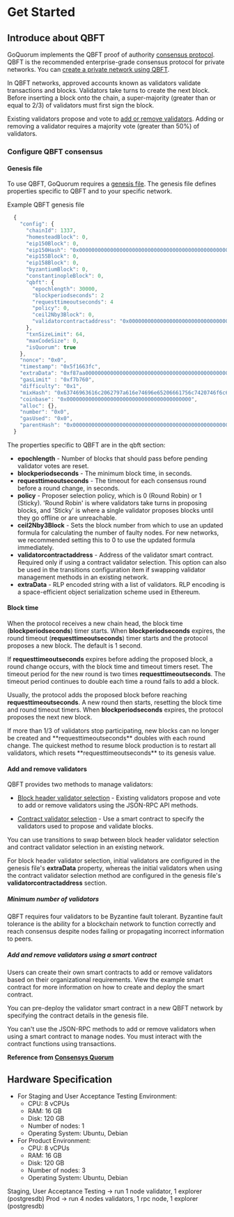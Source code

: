 
# Get Started

## Introduce about QBFT

GoQuorum implements the QBFT proof of authority [consensus protocol](https://docs.goquorum.consensys.net/concepts/consensus). QBFT is the recommended enterprise-grade consensus protocol for private networks. You can [create a private network using QBFT](https://docs.goquorum.consensys.net/tutorials/private-network/create-qbft-network).

In QBFT networks, approved accounts known as validators validate transactions and blocks. Validators take turns to create the next block. Before inserting a block onto the chain, a super-majority (greater than or equal to 2/3) of validators must first sign the block.

Existing validators propose and vote to [add or remove validators](https://docs.goquorum.consensys.net/configure-and-manage/configure/consensus-protocols/qbft#add-and-remove-validators). Adding or removing a validator requires a majority vote (greater than 50%) of validators.

### Configure QBFT consensus

#### Genesis file

To use QBFT, GoQuorum requires a [genesis file](https://docs.goquorum.consensys.net/configure-and-manage/configure/genesis-file/genesis-options). The genesis file defines properties specific to QBFT and to your specific network.

Example QBFT genesis file

```js
  {
    "config": {
      "chainId": 1337,
      "homesteadBlock": 0,
      "eip150Block": 0,
      "eip150Hash": "0x0000000000000000000000000000000000000000000000000000000000000000",
      "eip155Block": 0,
      "eip158Block": 0,
      "byzantiumBlock": 0,
      "constantinopleBlock": 0,
      "qbft": {
        "epochlength": 30000,
        "blockperiodseconds": 2
        "requesttimeoutseconds": 4
        "policy": 0,
        "ceil2Nby3Block": 0,
        "validatorcontractaddress": "0x0000000000000000000000000000000000007777"
      },
      "txnSizeLimit": 64,
      "maxCodeSize": 0,
      "isQuorum": true
    },
    "nonce": "0x0",
    "timestamp": "0x5f1663fc",
    "extraData": "0xf87aa00000000000000000000000000000000000000000000000000000000000000000f8549493917cadbace5dfce132b991732c6cda9bcc5b8a9427a97c9aaf04f18f3014c32e036dd0ac76da5f1894ce412f988377e31f4d0ff12d74df73b51c42d0ca9498c1334496614aed49d2e81526d089f7264fed9cc080c0",
    "gasLimit" : "0xf7b760",
    "difficulty": "0x1",
    "mixHash": "0x63746963616c2062797a616e74696e65206661756c7420746f6c6572616e6365",
    "coinbase": "0x0000000000000000000000000000000000000000",
    "alloc": {},
    "number": "0x0",
    "gasUsed": "0x0",
    "parentHash": "0x0000000000000000000000000000000000000000000000000000000000000000"
  }
```

The properties specific to QBFT are in the qbft section:

- **epochlength** - Number of blocks that should pass before pending validator votes are reset.
- **blockperiodseconds** - The minimum block time, in seconds.
- **requesttimeoutseconds** - The timeout for each consensus round before a round change, in seconds.
- **policy** - Proposer selection policy, which is 0 (Round Robin) or 1 (Sticky). 'Round Robin' is where validators take turns in proposing blocks, and 'Sticky' is where a single validator proposes blocks until they go offline or are unreachable.
- **ceil2Nby3Block** - Sets the block number from which to use an updated formula for calculating the number of faulty nodes. For new networks, we recommended setting this to 0 to use the updated formula immediately.
- **validatorcontractaddress** - Address of the validator smart contract. Required only if using a contract validator selection. This option can also be used in the transitions configuration item if swapping validator management methods in an existing network.
- **extraData** - RLP encoded string with a list of validators. RLP encoding is a space-efficient object serialization scheme used in Ethereum.

#### Block time

When the protocol receives a new chain head, the block time (**blockperiodseconds**) timer starts. When **blockperiodseconds** expires, the round timeout (**requesttimeoutseconds**) timer starts and the protocol proposes a new block. The default is 1 second.

If **requesttimeoutseconds** expires before adding the proposed block, a round change occurs, with the block time and timeout timers reset. The timeout period for the new round is two times **requesttimeoutseconds**. The timeout period continues to double each time a round fails to add a block.

Usually, the protocol adds the proposed block before reaching **requesttimeoutseconds**. A new round then starts, resetting the block time and round timeout timers. When **blockperiodseconds** expires, the protocol proposes the next new block.

<Callout type="warning" emoji="⚠️">
  If more than 1/3 of validators stop participating, new blocks can no longer be
  created and **requesttimeoutseconds** doubles with each round change. The
  quickest method to resume block production is to restart all validators, which
  resets **requesttimeoutseconds** to its genesis value.
</Callout>

#### Add and remove validators

QBFT provides two methods to manage validators:

- [Block header validator selection](https://docs.goquorum.consensys.net/tutorials/private-network/adding-removing-qbft-validators) - Existing validators propose and vote to add or remove validators using the JSON-RPC API methods.

- [Contract validator selection](https://docs.goquorum.consensys.net/configure-and-manage/configure/consensus-protocols/qbft#add-and-remove-validators-using-a-smart-contract) - Use a smart contract to specify the validators used to propose and validate blocks.

You can use transitions to swap between block header validator selection and contract validator selection in an existing network.

For block header validator selection, initial validators are configured in the genesis file's **extraData** property, whereas the initial validators when using the contract validator selection method are configured in the genesis file's **validatorcontractaddress** section.

##### Minimum number of validators

QBFT requires four validators to be Byzantine fault tolerant. Byzantine fault tolerance is the ability for a blockchain network to function correctly and reach consensus despite nodes failing or propagating incorrect information to peers.

##### Add and remove validators using a smart contract

Users can create their own smart contracts to add or remove validators based on their organizational requirements. View the example smart contract for more information on how to create and deploy the smart contract.

You can pre-deploy the validator smart contract in a new QBFT network by specifying the contract details in the genesis file.

<Callout type="warning" emoji="⚠️">
  You can't use the JSON-RPC methods to add or remove validators when using a
  smart contract to manage nodes. You must interact with the contract functions
  using transactions.
</Callout>

**Reference from [Consensys Quorum](https://docs.goquorum.consensys.net/configure-and-manage/configure/consensus-protocols/qbft#add-and-remove-validators-using-a-smart-contract)**

## Hardware Specification

- For Staging and User Acceptance Testing Environment:
  - CPU: 8 vCPUs
  - RAM: 16 GB
  - Disk: 120 GB
  - Number of nodes: 1
  - Operating System: Ubuntu, Debian
- For Product Environment:
  - CPU: 8 vCPUs
  - RAM: 16 GB
  - Disk: 120 GB
  - Number of nodes: 3
  - Operating System: Ubuntu, Debian

<Callout type="info" emoji="ℹ️">
  Staging, User Acceptance Testing -> run 1 node validator, 1 explorer
  (postgresdb)
</Callout>

<Callout type="info" emoji="ℹ️">
  Prod -> run 4 nodes validators, 1 rpc node, 1 explorer (postgresdb)
</Callout>
